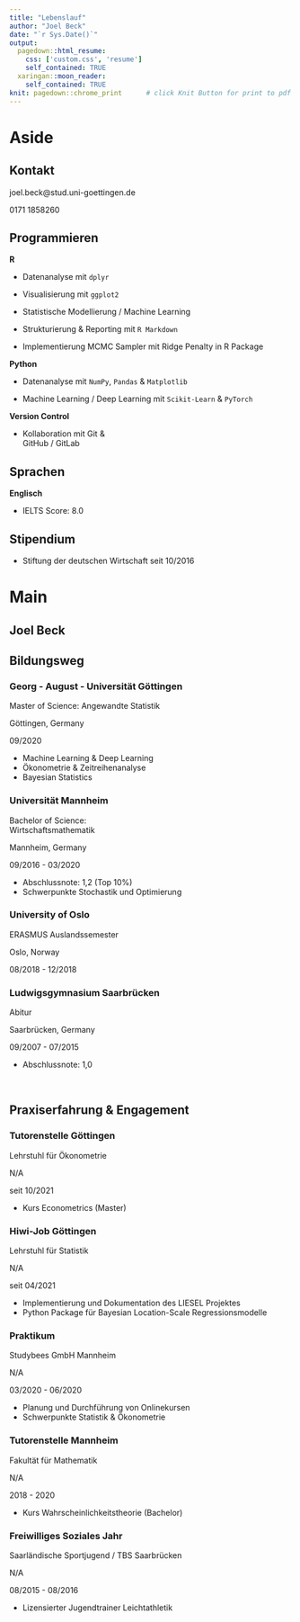 ```yaml
---
title: "Lebenslauf"
author: "Joel Beck"
date: "`r Sys.Date()`"
output:
  pagedown::html_resume:            
    css: ['custom.css', 'resume']
    self_contained: TRUE
  xaringan::moon_reader:              
    self_contained: TRUE
knit: pagedown::chrome_print      # click Knit Button for print to pdf
---
```



Aside
================================================================================




Kontakt {#contact}
--------------------------------------------------------------------------------

<i class="fa fa-envelope"></i> joel.beck@stud.uni-goettingen.de  

<i class="fas fa-phone"></i> 0171 1858260




Programmieren {#programming}
-------------------------------------------------------------------

**R**

  - Datenanalyse mit `dplyr`
  
  - Visualisierung mit `ggplot2`
  
  - Statistische Modellierung / Machine Learning
  
  - Strukturierung & Reporting mit `R Markdown` 
  
  - Implementierung MCMC Sampler mit Ridge Penalty in R Package
  

**Python**

  - Datenanalyse mit `NumPy`, `Pandas` & `Matplotlib`
  
  - Machine Learning / Deep Learning mit `Scikit-Learn` & `PyTorch`
  

**Version Control**

  - Kollaboration mit Git & \
  GitHub / GitLab



Sprachen {#language} 
-------------------------------------------------------------------

**Englisch**

  - IELTS Score: 8.0
  
  
  
Stipendium {#scholarship} 
-------------------------------------------------------------------

  - Stiftung der deutschen Wirtschaft seit 10/2016 




Main
================================================================================




Joel Beck {#title}
---------------------------------------------------------------------------------




Bildungsweg {data-icon=graduation-cap data-concise=true}
---------------------------------------------------------------------------------


### Georg - August - Universität Göttingen

Master of Science: Angewandte Statistik 

Göttingen, Germany

09/2020

- Machine Learning & Deep Learning
- Ökonometrie & Zeitreihenanalyse
- Bayesian Statistics
 

### Universität Mannheim 

Bachelor of Science: \
Wirtschaftsmathematik

Mannheim, Germany

09/2016 - 03/2020

- Abschlussnote: 1,2 (Top 10%)
- Schwerpunkte Stochastik und Optimierung 


### University of Oslo

ERASMUS Auslandssemester

Oslo, Norway

08/2018 - 12/2018


### Ludwigsgymnasium Saarbrücken

Abitur 

Saarbrücken, Germany

09/2007 - 07/2015

- Abschlussnote: 1,0 


<br> <!-- vergrößert Abstand -->



Praxiserfahrung & Engagement {data-icon=chalkboard-teacher} 
---------------------------------------------------------------------------------

### Tutorenstelle Göttingen

Lehrstuhl für Ökonometrie

N/A

seit 10/2021

- Kurs Econometrics (Master)


### Hiwi-Job Göttingen

Lehrstuhl für Statistik

N/A

seit 04/2021

- Implementierung und Dokumentation des LIESEL Projektes
- Python Package für Bayesian Location-Scale Regressionsmodelle

### Praktikum

Studybees GmbH Mannheim

N/A

03/2020 - 06/2020

- Planung und Durchführung von Onlinekursen 
- Schwerpunkte Statistik & Ökonometrie



### Tutorenstelle Mannheim

Fakultät für Mathematik

N/A

2018 - 2020

- Kurs Wahrscheinlichkeitstheorie (Bachelor)



### Freiwilliges Soziales Jahr

Saarländische Sportjugend / TBS Saarbrücken

N/A

08/2015 - 08/2016

- Lizensierter Jugendtrainer Leichtathletik

<br> <!-- verlängert blaue timeline -->
